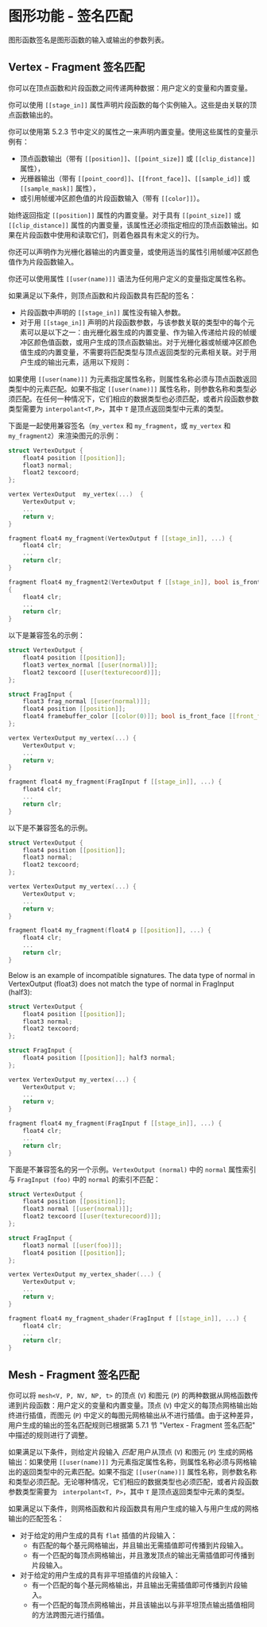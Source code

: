 # 图形功能 - 签名匹配

<ToBePolishedAfterTranslation />

<OriginalPDF title="5.7 Graphics Function - Signature Matching" />

图形函数签名是图形函数的输入或输出的参数列表。

## Vertex - Fragment 签名匹配

你可以在顶点函数和片段函数之间传递两种数据：用户定义的变量和内置变量。

你可以使用 `[[stage_in]]` 属性声明片段函数的每个实例输入。这些是由关联的顶点函数输出的。

你可以使用第 5.2.3 节中定义的属性之一来声明内置变量。使用这些属性的变量示例有：

- 顶点函数输出（带有 `[[position]]`、`[[point_size]]` 或 `[[clip_distance]]` 属性），
- 光栅器输出（带有 `[[point_coord]]`、`[[front_face]]`、`[[sample_id]]` 或 `[[sample_mask]]` 属性），
- 或引用帧缓冲区颜色值的片段函数输入（带有 `[[color]]`）。

始终返回指定 `[[position]]` 属性的内置变量。对于具有 `[[point_size]]` 或 `[[clip_distance]]` 属性的内置变量，该属性还必须指定相应的顶点函数输出。如果在片段函数中使用和读取它们，则着色器具有未定义的行为。

你还可以声明作为光栅化器输出的内置变量，或使用适当的属性引用帧缓冲区颜色值作为片段函数输入。

你还可以使用属性 `[[user(name)]]` 语法为任何用户定义的变量指定属性名称。

如果满足以下条件，则顶点函数和片段函数具有匹配的签名：

- 片段函数中声明的 `[[stage_in]]` 属性没有输入参数。
- 对于用 `[[stage_in]]` 声明的片段函数参数，与该参数关联的类型中的每个元素可以是以下之一：由光栅化器生成的内置变量、作为输入传递给片段的帧缓冲区颜色值函数，或用户生成的顶点函数输出。对于光栅化器或帧缓冲区颜色值生成的内置变量，不需要将匹配类型与顶点返回类型的元素相关联。对于用户生成的输出元素，适用以下规则：

如果使用 `[[user(name)]]` 为元素指定属性名称，则属性名称必须与顶点函数返回类型中的元素匹配。如果不指定 `[[user(name)]]` 属性名称，则参数名称和类型必须匹配。在任何一种情况下，它们相应的数据类型也必须匹配，或者片段函数参数类型需要为 `interpolant<T,P>`，其中 `T` 是顶点返回类型中元素的类型。

下面是一起使用兼容签名（`my_vertex` 和 `my_fragment`，或 `my_vertex` 和 `my_fragment2`）来渲染图元的示例：

```cpp
struct VertexOutput {
    float4 position [[position]];
    float3 normal;
    float2 texcoord;
};

vertex VertexOutput  my_vertex(...)  {
    VertexOutput v;
    ...
    return v;
}

fragment float4 my_fragment(VertexOutput f [[stage_in]], ...) {
    float4 clr;
    ...
    return clr;
}

fragment float4 my_fragment2(VertexOutput f [[stage_in]], bool is_front_face [[front_facing]], ...)
{
    float4 clr;
    ...
    return clr;
}
```

以下是兼容签名的示例：

```cpp
struct VertexOutput {
    float4 position [[position]];
    float3 vertex_normal [[user(normal)]];
    float2 texcoord [[user(texturecoord)]];
};

struct FragInput {
    float3 frag_normal [[user(normal)]];
    float4 position [[position]];
    float4 framebuffer_color [[color(0)]]; bool is_front_face [[front_facing]];
};

vertex VertexOutput my_vertex(...) {
    VertexOutput v;
    ...
    return v;
}

fragment float4 my_fragment(FragInput f [[stage_in]], ...) {
    float4 clr;
    ...
    return clr;
}
```

以下是不兼容签名的示例。

```cpp
struct VertexOutput {
    float4 position [[position]];
    float3 normal;
    float2 texcoord;
};

vertex VertexOutput my_vertex(...) {
    VertexOutput v;
    ...
    return v;
}

fragment float4 my_fragment(float4 p [[position]], ...) {
    float4 clr;
    ...
    return clr;
}
```

Below is an example of incompatible signatures. The data type of normal in VertexOutput (float3) does not match the type of normal in FragInput (half3):

```cpp
struct VertexOutput {
    float4 position [[position]];
    float3 normal;
    float2 texcoord;
};

struct FragInput {
    float4 position [[position]]; half3 normal;
};

vertex VertexOutput my_vertex(...) {
    VertexOutput v;
    ...
    return v;
}

fragment float4 my_fragment(FragInput f [[stage_in]], ...) {
    float4 clr;
    ...
    return clr;
}
```

下面是不兼容签名的另一个示例。`VertexOutput (normal)` 中的 `normal` 属性索引与 `FragInput (foo)` 中的 `normal` 的索引不匹配：

```cpp
struct VertexOutput {
    float4 position [[position]];
    float3 normal [[user(normal)]];
    float2 texcoord [[user(texturecoord)]];
};

struct FragInput {
    float3 normal [[user(foo)]];
    float4 position [[position]];
};

vertex VertexOutput my_vertex_shader(...) {
    VertexOutput v;
    ...
    return v;
}

fragment float4 my_fragment_shader(FragInput f [[stage_in]], ...) {
    float4 clr;
    ...
    return clr;
}
```

## Mesh - Fragment 签名匹配

你可以将 `mesh<V, P, NV, NP, t>` 的顶点 (`V`) 和图元 (`P`) 的两种数据从网格函数传递到片段函数：用户定义的变量和内置变量。顶点 (`V`) 中定义的每顶点网格输出始终进行插值，而图元 (`P`) 中定义的每图元网格输出从不进行插值。由于这种差异，用户生成的输出的签名匹配规则已根据第 5.7.1 节 "Vertex - Fragment 签名匹配" 中描述的规则进行了调整。

如果满足以下条件，则给定片段输入 _匹配_ 用户从顶点 (`V`) 和图元 (`P`) 生成的网格输出：如果使用 `[[user(name)]]` 为元素指定属性名称，则属性名称必须与网格输出的返回类型中的元素匹配。如果不指定 `[[user(name)]]` 属性名称，则参数名称和类型必须匹配。无论哪种情况，它们相应的数据类型也必须匹配，或者片段函数参数类型需要为 ` interpolant<T, P>`，其中 `T` 是顶点返回类型中元素的类型。

如果满足以下条件，则网格函数和片段函数具有用户生成的输入与用户生成的网格输出的匹配签名：

- 对于给定的用户生成的具有 `flat` 插值的片段输入：
  - 有匹配的每个基元网格输出，并且输出无需插值即可传播到片段输入。
  - 有一个匹配的每顶点网格输出，并且激发顶点的输出无需插值即可传播到片段输入。
- 对于给定的用户生成的具有非平坦插值的片段输入：
  - 有一个匹配的每个基元网格输出，并且输出无需插值即可传播到片段输入。
  - 有一个匹配的每顶点网格输出，并且该输出以与非平坦顶点输出插值相同的方法跨图元进行插值。
